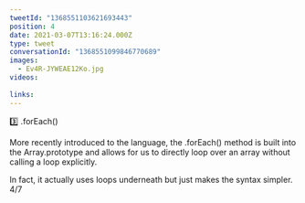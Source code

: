 ```yaml
---
tweetId: "1368551103621693443"
position: 4
date: 2021-03-07T13:16:24.000Z
type: tweet
conversationId: "1368551099846770689"
images:
  - Ev4R-JYWEAE12Ko.jpg
videos:
  
links:
---
```

3️⃣ .forEach()

More recently introduced to the language, the .forEach() method is built into the Array.prototype and allows for us to directly loop over an array without calling a loop explicitly.

In fact, it actually uses loops underneath but just makes the syntax simpler. 4/7
